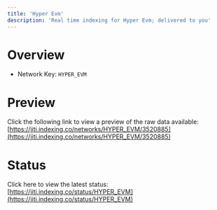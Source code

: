 ```yaml
---
title: 'Hyper Evm'
description: 'Real time indexing for Hyper Evm; delivered to you'
---
```


# Overview
- Network Key: `HYPER_EVM`

# Preview
Click the following link to view a preview of the raw data available: [https://jiti.indexing.co/networks/HYPER_EVM/3520885](https://jiti.indexing.co/networks/HYPER_EVM/3520885)

# Status
Click here to view the latest status: [https://jiti.indexing.co/status/HYPER_EVM](https://jiti.indexing.co/status/HYPER_EVM)
